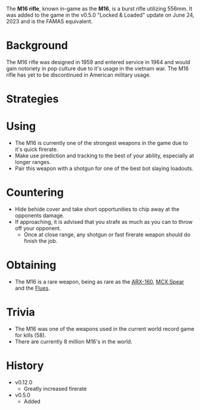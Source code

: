 The **M16 rifle**, known in-game as the **M16**, is a burst rifle utilizing 556mm. It was added to the game in the v0.5.0 "Locked & Loaded" update on June 24, 2023 and is the FAMAS equivalent.

# Background
The M16 rifle was designed in 1959 and entered service in 1964 and would gain notoriety in pop culture due to it's usage in the vietnam war. The M16 rifle has yet to be discontinued in American military usage.

# Strategies
# Using
 - The M16 is currently one of the strongest weapons in the game due to it's quick firerate.
 - Make use prediction and tracking to the best of your ability, especially at longer ranges.
 - Pair this weapon with a shotgun for one of the best bot slaying loadouts.

# Countering
 - Hide behide cover and take short opportunities to chip away at the opponents damage.
 - If approaching, it is advised that you strafe as much as you can to throw off your opponent.
   - Once at close range, any shotgun or fast firerate weapon should do finish the job.

# Obtaining
- The M16 is a rare weapon, being as rare as the [ARX-160](/weapons/guns/arx160), [MCX Spear](/weapons/guns/mcx_spear) and the [Flues](/weapons/guns/flues).

# Trivia
- The M16 was one of the weapons used in the current world record game for kills (58).
- There are currently 8 million M16's in the world.


# History
- v0.12.0
  - Greatly increased firerate
- v0.5.0
  - Added

